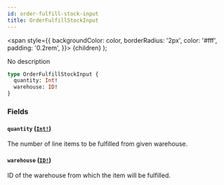 ```yaml
---
id: order-fulfill-stock-input
title: OrderFulfillStockInput
---
```


<span
style={{
      backgroundColor: color,
      borderRadius: '2px',
      color: '#fff',
      padding: '0.2rem',
    }}>
{children}
</span>
);

No description

```graphql
type OrderFulfillStockInput {
  quantity: Int!
  warehouse: ID!
}
```

### Fields

#### `quantity` ([`Int!`](/api-reference/scalars/int.mdx))

The number of line items to be fulfilled from given warehouse.

#### `warehouse` ([`ID!`](/api-reference/scalars/id.mdx))

ID of the warehouse from which the item will be fulfilled.
